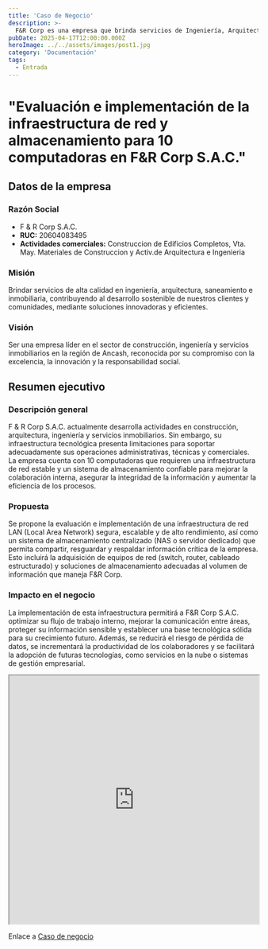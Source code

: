 ```yaml
---
title: 'Caso de Negocio'
description: >-
  F&R Corp es una empresa que brinda servicios de Ingeniería, Arquitectura, Saneamiento y Inmobiliaria.
pubDate: 2025-04-17T12:00:00.000Z
heroImage: ../../assets/images/post1.jpg
category: 'Documentación'
tags:
  - Entrada
---
```


# "Evaluación e implementación de la infraestructura de red y almacenamiento para 10 computadoras en F&R Corp S.A.C."

## Datos de la empresa

### Razón Social

- F & R Corp S.A.C.
- **RUC:** 20604083495
- **Actividades comerciales:** Construccion de Edificios Completos, Vta. May. Materiales de Construccion y Activ.de Arquitectura e Ingenieria

### Misión

Brindar servicios de alta calidad en ingeniería, arquitectura, saneamiento e inmobiliaria, contribuyendo al desarrollo sostenible de nuestros clientes y comunidades, mediante soluciones innovadoras y eficientes.

### Visión

Ser una empresa líder en el sector de construcción, ingeniería y servicios inmobiliarios en la región de Ancash, reconocida por su compromiso con la excelencia, la innovación y la responsabilidad social.

## Resumen ejecutivo

### Descripción general

F & R Corp S.A.C. actualmente desarrolla actividades en construcción, arquitectura, ingeniería y servicios inmobiliarios. Sin embargo, su infraestructura tecnológica presenta limitaciones para soportar adecuadamente sus operaciones administrativas, técnicas y comerciales. La empresa cuenta con 10 computadoras que requieren una infraestructura de red estable y un sistema de almacenamiento confiable para mejorar la colaboración interna, asegurar la integridad de la información y aumentar la eficiencia de los procesos.

### Propuesta

Se propone la evaluación e implementación de una infraestructura de red LAN (Local Area Network) segura, escalable y de alto rendimiento, así como un sistema de almacenamiento centralizado (NAS o servidor dedicado) que permita compartir, resguardar y respaldar información crítica de la empresa. Esto incluirá la adquisición de equipos de red (switch, router, cableado estructurado) y soluciones de almacenamiento adecuadas al volumen de información que maneja F&R Corp.

### Impacto en el negocio

La implementación de esta infraestructura permitirá a F&R Corp S.A.C. optimizar su flujo de trabajo interno, mejorar la comunicación entre áreas, proteger su información sensible y establecer una base tecnológica sólida para su crecimiento futuro. Además, se reducirá el riesgo de pérdida de datos, se incrementará la productividad de los colaboradores y se facilitará la adopción de futuras tecnologías, como servicios en la nube o sistemas de gestión empresarial.

<iframe
	src='https://docs.google.com/document/d/1X0htev7elNaFoXydXXdlClFJX5bUDYgf67i9IECW7XU/preview'
	width='100%'
	height='500'
></iframe>

Enlace a <a href="https://docs.google.com/document/d/1X0htev7elNaFoXydXXdlClFJX5bUDYgf67i9IECW7XU/preview" target="_blank">Caso de negocio</a>
